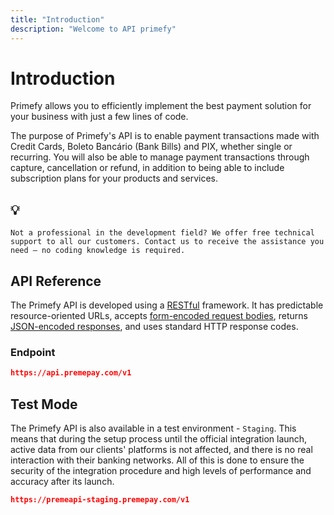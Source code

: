 ```yaml
---
title: "Introduction"
description: "Welcome to API primefy"
---
```


# Introduction

Primefy allows you to efficiently implement the best payment solution for your business with just a few lines of code.

The purpose of Primefy's API is to enable payment transactions made with Credit Cards, Boleto Bancário (Bank Bills) and PIX, whether single or recurring. You will also be able to manage payment transactions through capture, cancellation or refund, in addition to being able to include subscription plans for your products and services.

## 💡

`Not a professional in the development field?
We offer free technical support to all our customers. Contact us to receive the assistance you need — no coding knowledge is required.`

## API Reference

The Primefy API is developed using a [RESTful](https://developer.mozilla.org/en-US/docs/Glossary/REST) framework. It has predictable resource-oriented URLs, accepts [form-encoded request bodies](https://developer.mozilla.org/en-US/docs/Web/HTTP/Methods/POST), returns [JSON-encoded responses](https://developer.mozilla.org/en-US/docs/Learn/JavaScript/Objects/JSON), and uses standard HTTP response codes.

### **Endpoint**

```json
https://api.premepay.com/v1
```

## Test Mode

The Primefy API is also available in a test environment - `Staging`. This means that during the setup process until the official integration launch, active data from our clients' platforms is not affected, and there is no real interaction with their banking networks. All of this is done to ensure the security of the integration procedure and high levels of performance and accuracy after its launch.

```json
https://premeapi-staging.premepay.com/v1
```
